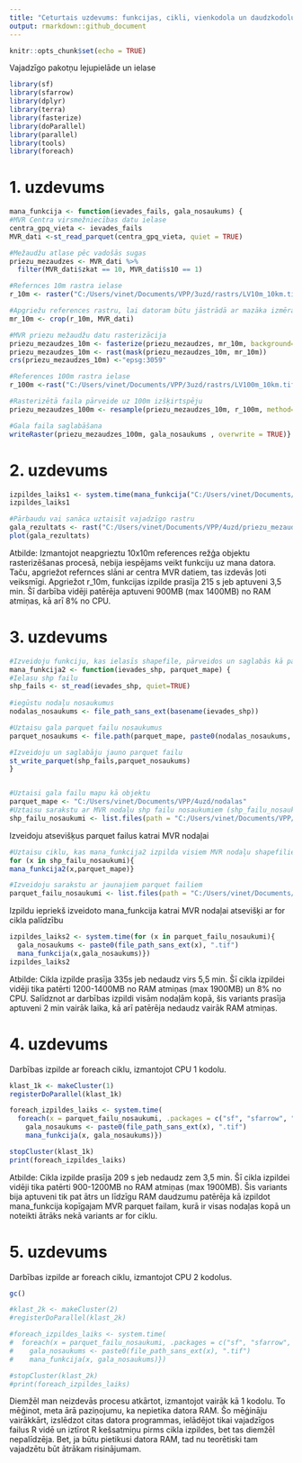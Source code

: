 ---
title: "Ceturtais uzdevums: funkcijas, cikli, vienkodola un daudzkodolu skaitļošana"
output: rmarkdown::github_document
---

```{r setup, include=FALSE}
knitr::opts_chunk$set(echo = TRUE)
```

Vajadzīgo pakotņu lejupielāde un ielase
```{r, warning=FALSE, message=FALSE}
library(sf)
library(sfarrow)
library(dplyr)
library(terra)
library(fasterize)
library(doParallel)
library(parallel)
library(tools)
library(foreach)
```

# 1. uzdevums
```{r Manas funkcijas izveide}
mana_funkcija <- function(ievades_fails, gala_nosaukums) {
#MVR Centra virsmežniecības datu ielase
centra_gpq_vieta <- ievades_fails
MVR_dati <-st_read_parquet(centra_gpq_vieta, quiet = TRUE)

#Mežaudžu atlase pēc vadošās sugas
priezu_mezaudzes <- MVR_dati %>%
  filter(MVR_dati$zkat == 10, MVR_dati$s10 == 1)

#Refernces 10m rastra ielase
r_10m <- raster("C:/Users/vinet/Documents/VPP/3uzd/rastrs/LV10m_10km.tif")

#Apgriežu references rastru, lai datoram būtu jāstrādā ar mazāka izmēra failu, kas atbilst tikai vajadzīgajai teritorijai
mr_10m <- crop(r_10m, MVR_dati)

#MVR priezu mežaudžu datu rasterizācija
priezu_mezaudzes_10m <- fasterize(priezu_mezaudzes, mr_10m, background=0)
priezu_mezaudzes_10m <- rast(mask(priezu_mezaudzes_10m, mr_10m))
crs(priezu_mezaudzes_10m) <-"epsg:3059"

#References 100m rastra ielase
r_100m <-rast("C:/Users/vinet/Documents/VPP/3uzd/rastrs/LV100m_10km.tif")

#Rasterizētā faila pārveide uz 100m izšķirtspēju
priezu_mezaudzes_100m <- resample(priezu_mezaudzes_10m, r_100m, method="sum")

#Gala faila saglabāšana
writeRaster(priezu_mezaudzes_100m, gala_nosaukums , overwrite = TRUE)}
```

# 2. uzdevums
```{r Jaunās funkcijas notestēšana un tās patērētā laika noteikšana, cache=TRUE}
izpildes_laiks1 <- system.time(mana_funkcija("C:/Users/vinet/Documents/VPP/2uzd/apv_centra.parquet", "C:/Users/vinet/Documents/VPP/4uzd/priezu_mezaudzes_100m.tif"))
izpildes_laiks1

#Pārbaudu vai sanāca uztaisīt vajadzīgo rastru
gala_rezultats <- rast("C:/Users/vinet/Documents/VPP/4uzd/priezu_mezaudzes_100m.tif")
plot(gala_rezultats)
```
Atbilde:
Izmantojot neapgrieztu 10x10m references režģa objektu rasterizēšanas procesā, nebija iespējams veikt funkciju uz mana datora. Taču, apgriežot refernces slāni ar centra MVR datiem, tas izdevās ļoti veiksmīgi. Apgriežot r_10m, funkcijas izpilde prasīja 215 s jeb aptuveni 3,5 min. Šī darbība vidēji patērēja aptuveni 900MB (max 1400MB) no RAM atmiņas, kā arī 8% no CPU.

# 3. uzdevums
```{r Vajadzīgo failu sagatave un funkcijas izveide}
#Izveidoju funkciju, kas ielasīs shapefile, pārveidos un saglabās kā parquet
mana_funkcija2 <- function(ievades_shp, parquet_mape) {
#Ielasu shp failu
shp_fails <- st_read(ievades_shp, quiet=TRUE)
  
#iegūstu nodaļu nosaukumus
nodalas_nosaukums <- file_path_sans_ext(basename(ievades_shp))

#Uztaisu gala parquet failu nosaukumus
parquet_nosaukums <- file.path(parquet_mape, paste0(nodalas_nosaukums, ".parquet"))

#Izveidoju un saglabāju jauno parquet failu
st_write_parquet(shp_fails,parquet_nosaukums)
}


#Uztaisi gala failu mapu kā objektu
parquet_mape <- "C:/Users/vinet/Documents/VPP/4uzd/nodalas"
#Uztaisu sarakstu ar MVR nodaļu shp failu nosaukumiem (shp_failu_nosaukumi būs x)
shp_failu_nosaukumi <- list.files(path = "C:/Users/vinet/Documents/VPP/2uzd/centra", pattern = "\\.shp$", full.names = TRUE)
```

Izveidoju atsevišķus parquet failus katrai MVR nodaļai
```{r MVR nodaļu datu saglabāšana atsevišķos parquet failos, warning=FALSE, cache=TRUE}
#Uztaisu ciklu, kas mana_funkcija2 izpilda visiem MVR nodaļu shapefiliem
for (x in shp_failu_nosaukumi){
mana_funkcija2(x,parquet_mape)}

#Izveidoju sarakstu ar jaunajiem parquet failiem
parquet_failu_nosaukumi <- list.files(path = "C:/Users/vinet/Documents/VPP/4uzd/nodalas", pattern = "\\.parquet$", full.names = TRUE)
```

Izpildu iepriekš izveidoto mana_funkcija katrai MVR nodaļai atsevišķi ar for cikla palīdzību
```{r mana_funkcija izpilde katrai nodaļai atsevišķi, cache=TRUE}
izpildes_laiks2 <- system.time(for (x in parquet_failu_nosaukumi){
  gala_nosaukums <- paste0(file_path_sans_ext(x), ".tif")
  mana_funkcija(x,gala_nosaukums)})
izpildes_laiks2
```
Atbilde: Cikla izpilde prasīja 335s jeb nedaudz virs 5,5 min. Šī cikla izpildei vidēji tika patērti 1200-1400MB no RAM atmiņas (max 1900MB) un 8% no CPU. Salīdznot ar darbības izpildi visām nodaļām kopā, šis variants prasīja aptuveni 2 min vairāk laika, kā arī patērēja nedaudz vairāk RAM atmiņas.

# 4. uzdevums

Darbības izpilde ar foreach ciklu, izmantojot CPU 1 kodolu.
```{r Uzd izpilde, izmantojot foreach un 1 CPU kodolu, cache=TRUE}
klast_1k <- makeCluster(1) 
registerDoParallel(klast_1k)

foreach_izpildes_laiks <- system.time(
  foreach(x = parquet_failu_nosaukumi, .packages = c("sf", "sfarrow", "dplyr", "terra", "fasterize", "tools")) %dopar% {
    gala_nosaukums <- paste0(file_path_sans_ext(x), ".tif")
    mana_funkcija(x, gala_nosaukums)})

stopCluster(klast_1k) 
print(foreach_izpildes_laiks)
```
Atbilde: Cikla izpilde prasīja 209 s jeb nedaudz zem 3,5 min. Šī cikla izpildei vidēji tika patērti 900-1200MB no RAM atmiņas (max 1900MB). Šis variants bija aptuveni tik pat ātrs un līdzīgu RAM daudzumu patērēja kā izpildot mana_funkcija kopīgajam MVR parquet failam, kurā ir visas nodaļas kopā un noteikti ātrāks nekā variants ar for ciklu.

# 5. uzdevums

Darbības izpilde ar foreach ciklu, izmantojot CPU 2 kodolus.
```{r Uzd izpilde, izmantojot foreach un 2 CPU kodolus, cache=TRUE}
gc()

#klast_2k <- makeCluster(2) 
#registerDoParallel(klast_2k)

#foreach_izpildes_laiks <- system.time(
#  foreach(x = parquet_failu_nosaukumi, .packages = c("sf", "sfarrow", "dplyr", "terra", #"fasterize", "tools")) %dopar% {
#    gala_nosaukums <- paste0(file_path_sans_ext(x), ".tif")
#    mana_funkcija(x, gala_nosaukums)})

#stopCluster(klast_2k) 
#print(foreach_izpildes_laiks)
```

Diemžēl man neizdevās procesu atkārtot, izmantojot vairāk kā 1 kodolu. To mēģinot, meta ārā paziņojumu, ka nepietika datora RAM. Šo mēģināju vairākkārt, izslēdzot citas datora programmas, ielādējot tikai vajadzīgos failus R vidē un iztīrot R kešsatmiņu pirms cikla izpildes, bet tas diemžēl nepalīdzēja. Bet, ja būtu pietikusi datora RAM, tad nu teorētiski tam vajadzētu būt ātrākam risinājumam.
